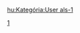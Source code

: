 {{Commonscat|User gsw-1}}

[[Category:Gsw_使用者|1]]

[[hu:Kategória:User_als-1|hu:Kategória:User als-1]]